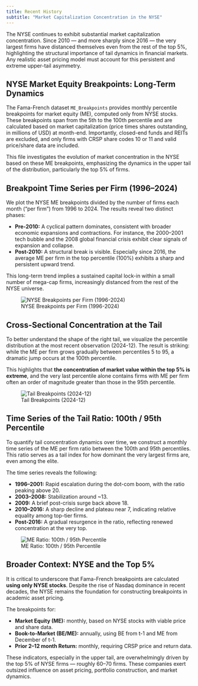 ```yaml
---
title: Recent History
subtitle: "Market Capitalization Concentration in the NYSE"
---
```


The NYSE continues to exhibit substantial market capitalization concentration. Since 2010 — and more sharply since 2016 — the very largest firms have distanced themselves even from the rest of the top 5%, highlighting the structural importance of tail dynamics in financial markets. Any realistic asset pricing model must account for this persistent and extreme upper-tail asymmetry.

## NYSE Market Equity Breakpoints: Long-Term Dynamics

The Fama-French dataset `ME_Breakpoints` provides monthly percentile breakpoints for market equity (ME), computed only from NYSE stocks. These breakpoints span from the 5th to the 100th percentile and are calculated based on market capitalization (price times shares outstanding, in millions of USD) at month-end. Importantly, closed-end funds and REITs are excluded, and only firms with CRSP share codes 10 or 11 and valid price/share data are included.

This file investigates the evolution of market concentration in the NYSE based on these ME breakpoints, emphasizing the dynamics in the upper tail of the distribution, particularly the top 5% of firms.


## Breakpoint Time Series per Firm (1996–2024)

We plot the NYSE ME breakpoints divided by the number of firms each month ("per firm") from 1996 to 2024. The results reveal two distinct phases:

- **Pre-2010:** A cyclical pattern dominates, consistent with broader economic expansions and contractions. For instance, the 2000–2001 tech bubble and the 2008 global financial crisis exhibit clear signals of expansion and collapse.
- **Post-2010:** A structural break is visible. Especially since 2016, the average ME per firm in the top percentile (100%) exhibits a sharp and persistent upward trend.

This long-term trend implies a sustained capital lock-in within a small number of mega-cap firms, increasingly distanced from the rest of the NYSE universe.

![NYSE Breakpoints per Firm (1996-2024)](fig_nyse_breakpoints_per_firm.png)


## Cross-Sectional Concentration at the Tail

To better understand the shape of the right tail, we visualize the percentile distribution at the most recent observation (2024-12). The result is striking: while the ME per firm grows gradually between percentiles 5 to 95, a dramatic jump occurs at the 100th percentile.

This highlights that **the concentration of market value within the top 5% is extreme**, and the very last percentile alone contains firms with ME per firm often an order of magnitude greater than those in the 95th percentile.

![Tail Breakpoints (2024-12)](fig_tail_breakpoints_2024.png)


## Time Series of the Tail Ratio: 100th / 95th Percentile

To quantify tail concentration dynamics over time, we construct a monthly time series of the ME per firm ratio between the 100th and 95th percentiles. This ratio serves as a tail index for how dominant the very largest firms are, even among the elite.

The time series reveals the following:

- **1996–2001:** Rapid escalation during the dot-com boom, with the ratio peaking above 20.
- **2003–2008:** Stabilization around ~13.
- **2009:** A brief post-crisis surge back above 18.
- **2010–2016:** A sharp decline and plateau near 7, indicating relative equality among top-tier firms.
- **Post-2016:** A gradual resurgence in the ratio, reflecting renewed concentration at the very top.

![ME Ratio: 100th / 95th Percentile](fig_me_ratio_100_95.png)


## Broader Context: NYSE and the Top 5%

It is critical to underscore that Fama-French breakpoints are calculated **using only NYSE stocks**. Despite the rise of Nasdaq dominance in recent decades, the NYSE remains the foundation for constructing breakpoints in academic asset pricing.

The breakpoints for:

- **Market Equity (ME):** monthly, based on NYSE stocks with viable price and share data.
- **Book-to-Market (BE/ME):** annually, using BE from t-1 and ME from December of t-1.
- **Prior 2–12 month Return:** monthly, requiring CRSP price and return data.

These indicators, especially in the upper tail, are overwhelmingly driven by the top 5% of NYSE firms — roughly 60–70 firms. These companies exert outsized influence on asset pricing, portfolio construction, and market dynamics.


